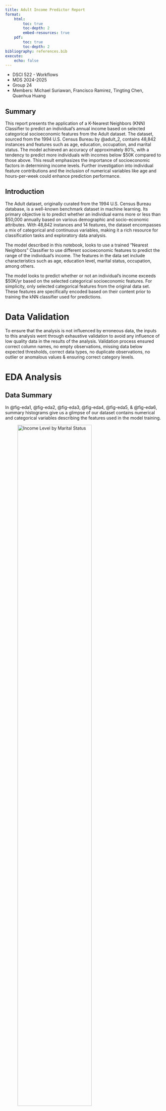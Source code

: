 ```yaml
---
title: Adult Income Predictor Report
format:
    html:
        toc: true
        toc-depth: 2
        embed-resources: true
    pdf:
        toc: true
        toc-depth: 2
bibliography: references.bib
execute:
    echo: false
---
```


- DSCI 522 - Workflows
- MDS 2024-2025
- Group 24
- Members: Michael Suriawan, Francisco Ramirez, Tingting Chen, Quanhua Huang

## Summary

This report presents the application of a K-Nearest Neighbors (KNN) Classifier to predict an individual's annual income based on selected categorical socioeconomic features from the Adult dataset. The dataset, sourced from the 1994 U.S. Census Bureau by @adult_2, contains 48,842 instances and features such as age, education, occupation, and marital status. The model achieved an accuracy of approximately 80%, with a tendency to predict more individuals with incomes below $50K compared to those above. This result emphasizes the importance of socioeconomic factors in determining income levels. Further investigation into individual feature contributions and the inclusion of numerical variables like age and hours-per-week could enhance prediction performance.

## Introduction

The Adult dataset, originally curated from the 1994 U.S. Census Bureau database, is a well-known benchmark dataset in machine learning. Its primary objective is to predict whether an individual earns more or less than $50,000 annually based on various demographic and socio-economic attributes. With 48,842 instances and 14 features, the dataset encompasses a mix of categorical and continuous variables, making it a rich resource for classification tasks and exploratory data analysis.

The model described in this notebook, looks to use a trained "Nearest Neighbors" Classifier to use different socioeconomic features to predict the range of the individual's income. The features in the data set include characteristics such as age, education level, marital status, occupation, among others.

The model looks to predict whether or not an individual's income exceeds $50K/yr based on the selected categorical socioeconomic features. For simplicity, only selected categorical features from the original data set. These features are specifically encoded based on their content prior to training the kNN classifier used for predictions. 

# Data Validation

To ensure that the analysis is not influenced by erroneous data, the inputs to this analysis went through exhaustive validation to avoid any influence of low quality data in the results of the analysis. Validation process ensured correct column names, no empty observations, missing data below expected thresholds, correct data types, no duplicate observations, no outlier or anomalous values & ensuring correct category levels.

# EDA Analysis
## Data Summary

In @fig-eda1, @fig-eda2, @fig-eda3, @fig-eda4, @fig-eda5, & @fig-eda6, summary histograms give us a glimpse of our dataset contains numerical and categorical variables describing the features used in the model training.

![Income Level by Marital Status](../results/figures/eda1.png){#fig-eda1 width=75%}

![Income Level by Relationship Status](../results/figures/eda2.png){#fig-eda2 width=75%}

![Income Level by Occupation](../results/figures/eda3.png){#fig-eda3 width=75%}

![Income Level by Workclass](../results/figures/eda4.png){#fig-eda4 width=75%}

![Income Level by Race](../results/figures/eda5.png){#fig-eda5 width=75%}

![Income Level by Sex](../results/figures/eda6.png){#fig-eda6 width=75%}

Note: The process to create the plots above was inspired by @dsci531

# Model Development and Evaluation

## Train/Test Split

In preparation for fitting a KNN model, the data was divided into an 80/20 training/test data split. A random seed was used in the splitting process to ensure reproducibility of the analysis.

## Deep Checks Validation
The following deepchecks validations were performed to ensure quality of the training data:
- No anomalous correlations between target/response variable and features/explanatory variables
- No anomalous correlations between features/explanatory variables

## Feature Selection

For simplicity, the model is focused on using categorical variables available in the data set.

The used features are the following:

As categorical features: "marital-status", "relationship", "occupation", "workclass", "race".
As binary features: "sex".

## Preprocessing

The data was preprocessed using One Hot Encoder to encode categorical features, as well as using a Simple Imputer to deal with any missing data in the data set.

## Model Fit

A pipeline was created to describe the preprocessing and KNN modeling steps that were used to train the model.

## Model Test Score and Prediction

Finally, the model is scored on the unseen examples. 

Additionally, @fig-cm displays the hard predictions the model does on the test data.

```python
import pandas as pd
test_score_df = pd.read_csv("../results/figures/test_score.csv")
test_score = test_score_df.loc[0, 'test_score']
```

The test score was `{python} test_score`.

![Confusion Matrix](../results/figures/cm.png){#fig-cm width=75%}

The process followed for creating the model was inspired by @dsci571 and @JMLR:v12:pedregosa11a

# Discussion

The KNN model described in this report is able to predict the income of an individual based on the described categorical features with an accuracy of ~80% as seen in the training and test scores. 

It was expected that selected categorical features would influence the income range for individuals, particularly those related to occupation and education level. 

With above histograms, we notice that our KNN model predicts more individuals to have income that is less than 50K and predict less individuals to have more than 50K income, comparint to the actual results.

These findings support the notion that specific socioeconomic characteristics of individuals have a direct influence on the individual's income level.

However, this analysis opens the question on how each individual feature affects the model. Therefore, further deep-dive could better inform if all features have a significant influence on the model's ability to predict accurately. Additional numerical features, such as age and hours-per-week are likely to improve the model training process and could be evaluated as well.

# References

